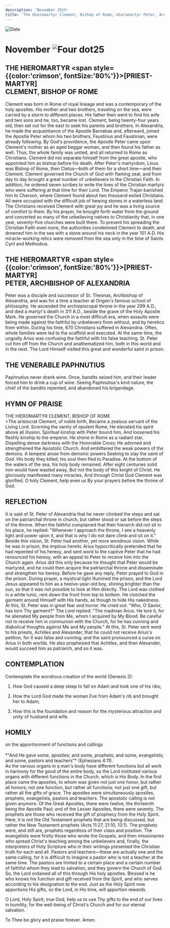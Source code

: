 ```yaml
---
description: 'November 25th'
title: 'The Hieromartyr Clement, Bishop of Rome, Hieromartyr Peter, Archbishop of Alexandria, Venerable Paphnutius'
---
```


<CustomPaginator />
<RunningHead />

<Image src="/title-imprint.png" height={68} width={50} alt="Date" className="title-imprint"/>

# <div id="date">November <Image className="four-dot" src="/four-dot.png" height={15} width={15} alt="Four dot" />25</div>

## THE HIEROMARTYR <span style={{color:'crimson', fontSize:'80%'}}>[PRIEST-MARTYR]</span><br />CLEMENT, BISHOP OF ROME

Clement was born in Rome of royal lineage and was a contemporary of the holy apostles. His mother and two brothers, traveling on the sea, were carried by a storm to different places. His father then went to find his wife and two sons and he, too, became lost. Clement, being twenty-four years old, then set out for the east to seek his parents and brothers. In Alexandria, he made the acquaintance of the Apostle Barnabas and, afterward, joined the Apostle Peter whom his two brothers, Faustinus and Faustinian, were already following. By God's providence, the Apostle Peter came upon Clement's mother as an aged beggar woman, and then found his father as well. Thus, the whole family was united, and all returned to Rome as Christians. Clement did not separate himself from the great apostle, who appointed him as bishop before his death. After Peter's martyrdom, Linus was Bishop of Rome, then Cletus—both of them for a short time—and then Clement. Clement governed the Church of God with flaming zeal, and from day to day brought a great number of unbelievers to the Christian Faith. In addition, he ordered seven scribes to write the lives of the Christian martyrs who were suffering at that time for their Lord. The Emperor Trajan banished him to Cherson, where Clement found about two thousand exiled Christians. All were occupied with the difficult job of hewing stones in a waterless land. The Christians received Clement with great joy and he was a living source of comfort to them. By his prayer, he brought forth water from the ground and converted so many of the unbelieving natives to Christianity that, in one year, seventy-five churches were built there. To prevent his spreading the Christian Faith even more, the authorities condemned Clement to death, and drowned him in the sea with a stone around his neck in the year 101 A.D. His miracle-working relics were removed from the sea only in the time of Saints Cyril and Methodius.

## THE HIEROMARTYR <span style={{color:'crimson', fontSize:'80%'}}>[PRIEST-MARTYR]</span><br />PETER, ARCHBISHOP OF ALEXANDRIA

Peter was a disciple and successor of St. Theonas, Archbishop of Alexandria, and was for a time a teacher at Origen's famous school of philosophy. He ascended the archiepiscopal throne in the year 299 A.D., and died a martyr's death in 311 A.D., beside the grave of the Holy Apostle Mark. He governed the Church in a most difficult era, when assaults were being made against the faithful by unbelievers from without, and by heretics from within. During his time, 670 Christians suffered in Alexandria. Often, whole families were led to the scaffold and executed. At the same time, the ungodly Arius was confusing the faithful with his false teaching. St. Peter cut him off from the Church and anathematized him, both in this world and in the next. The Lord Himself visited this great and wonderful saint in prison.

## THE VENERABLE PAPHNUTIUS

Paphnutius never drank wine. Once, bandits seized him, and their leader forced him to drink a cup of wine. Seeing Paphnutius's kind nature, the chief of the bandits repented, and abandoned his brigandage.


## HYMN OF PRAISE
<div style={{textAlign:'center', color:'crimson', fontWeight:'bold'}}>
THE HIEROMARTYR CLEMENT, BISHOP OF ROME
</div>
>The aristocrat Clement, of noble birth,  
Became a zealous servant of the Living Lord.  
Scorning the vanity of opulent Rome,  
He elevated his spirit above all illusion.  
Spiritual kinship with Peter bound him,  
And loosened his fleshly kinship to the emperor.  
He shone in Rome as a radiant star,  
Dispelling dense darkness with the Honorable Cross;  
He adorned and strengthened the Apostolic Church,  
And embittered the weak powers of the demons.  
A tempest arose from demonic powers  
Seeking to slay the saint of God.  
His body they killed; his soul then fled to Paradise.  
At the bottom of the waters of the sea, his holy body remained.  
After eight centuries solid iron would have wasted away,  
But not the body of this knight of Christ.  
He gloriously manifested many miracles,  
And through Christ God Clement was glorified.  
O holy Clement, help even us  
By your prayers before the throne of God.  


## REFLECTION

It is said of St. Peter of Alexandria that he never climbed the steps and sat on the patriarchal throne in church, but rather stood or sat before the steps of the throne. When the faithful complained that their hierarch did not sit in his place, he replied: "Whenever I approach the throne, I see a heavenly light and power upon it, and that is why I do not dare climb and sit on it." Beside this vision, St. Peter had another, yet more wondrous vision. While he was in prison, the impious heretic Arius hypocritically pretended that he had repented of his heresy, and sent word to the captive Peter that he had renounced his heresy, with an appeal to Peter to receive him into the Church again. Arius did this only because he thought that Peter would be martyred, and he could then acquire the patriarchal throne and disseminate and strengthen his heresy. Before he gave any reply, Peter prayed to God in the prison. During prayer, a mystical light illumined the prison, and the Lord Jesus appeared to him as a twelve-year-old boy, shining brighter than the sun, so that it was not possible to look at Him directly. The Lord was clothed in a white tunic, rent down the front from top to bottom. He clutched the garment around Himself with His hands, as though to hide His nakedness. At this, St. Peter was in great fear and horror. He cried out: "Who, O Savior, has torn Thy garment?" The Lord replied: "The madman Arius. He tore it, for he alienated My people from Me, whom I acquired by My Blood. Be careful not to receive him in communion with the Church, for he has cunning and diabolical thoughts against Me and My people." At this, St. Peter sent word to his priests, Achilles and Alexander, that he could not receive Arius's petition, for it was false and cunning; and the saint pronounced a curse on Arius in both worlds. He also prophesied that Achilles, and then Alexander, would succeed him as patriarch, and so it was.


## CONTEMPLATION

Contemplate the wondrous creation of the world (Genesis 2):

1. How God caused a deep sleep to fall on Adam and took one of his ribs;

2. How the Lord God made the woman Eve from Adam's rib and brought her to Adam;

3. How this is the foundation and reason for the mysterious attraction and unity of husband and wife.


## HOMILY
<div style={{textAlign:'center', color:'crimson', fontWeight:'bold'}}>
on the apportionment of functions and callings
</div>
<br />
<div style={{textAlign:'right'}}>
*"And He gave some, apostles; and some, prophets; and some, evangelists; and some, pastors and teachers"* (Ephesians 4:11).
</div>
As the various organs in a man's body have different functions but all work in harmony for the good of the entire body, so the Lord instituted various organs with different functions in the Church, which is His Body. In the first place came the apostles, to whom was given not just one honor, but rather all honors; not one function, but rather all functions; not just one gift, but rather all the gifts of grace. The apostles were simultaneously apostles, prophets, evangelists, pastors and teachers. The apostolic calling is not given anymore. Of the Great Apostles, there were twelve, the thirteenth being the Apostle Paul; and of the Lesser Apostles, there were seventy. The prophets are those who received the gift of prophecy from the Holy Spirit. Here, it is not the Old Testament prophets that are being discussed, but rather the New Testament prophets (Acts 11:27, 21:10, 13:1). The prophets were, and still are, prophets regardless of their class and position. The evangelists were firstly those who wrote the Gospels, and then missionaries who spread Christ's teaching among the unbelievers and, finally, the interpreters of Holy Scripture who in their writings presented the Christian truth for each and all. Pastors and teachers—these are actually one and the same calling, for it is difficult to imagine a pastor who is not a teacher at the same time. The pastors are limited to a certain place and a certain number of faithful whom they lead to salvation, and they govern the Church of God. So, the Lord ordained all of this through His holy apostles. Blessed is he who knows his function and gift received from the Spirit, and who serves according to his designation to the end. Just as the Holy Spirit now apportions His gifts, so the Lord, in His time, will apportion rewards.

O Lord, Holy Spirit, true God, help us to use Thy gifts to the end of our lives in humility, for the well-being of Christ's Church and for our eternal salvation.

To Thee be glory and praise forever. Amen.